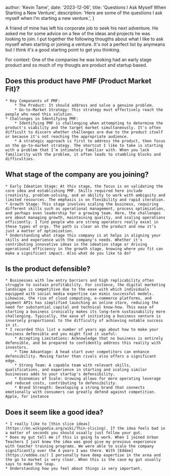 

  author: 'Kevin Tame',
  date: '2023-12-06',
  title: 'Questions I Ask Myself When Starting a New Venture',
  description:
    'Here are some of the questions I ask myself when I’m starting a new venture.',
}


A friend of mine has left his corporate job to seek his next adventure. 
He asked me for some advice on a few of the ideas and projects he was looking to join. 
I put together the following thougths about what I like to ask myself when starting or joining a venture. 
It's not a perfect list by anymeans but I think it's a good starting point to get you thinking.

For context: One of the companies he was looking had an early stage product and so much of my thougts are product and startup based. 

## Does this product have PMF (Product Market Fit)?
    * Key Components of PMF:
        * The Product: It should address and solve a genuine problem.
        * Go-to-Market Strategy: This strategy must effectively reach the people who need this solution.
    * Challenges in Identifying PMF:
        * Identifying PMF is challenging when attempting to determine the product's viability and the target market simultaneously. It's often difficult to discern whether challenges are due to the product itself or because it's not reaching the appropriate audience.
        * A strategic approach is first to address the product, then focus on the go-to-market strategy. The shortcut I like to take is starting with a problem that I’m intimately familiar with. When you lack familiarity with the problem, it often leads to stumbling blocks and difficulties.

## What stage of the company are you joining?
    * Early Ideation Stage: At this stage, the focus is on validating the core idea and establishing PMF. Skills required here include creativity, problem-solving, and an ability to work with ambiguity and limited resources. The emphasis is on flexibility and rapid iteration.
    * Growth Stage: This stage involves scaling the business, requiring different skills such as operational management, process optimization, and perhaps even leadership for a growing team. Here, the challenges are about managing growth, maintaining quality, and scaling operations efficiently. I find people who are strong operators really excel in these types of orgs. The path is clear on the product and now it’s just a matter of optimization.
    * Understanding what stage this company is at helps in aligning your skills and experience with the company's needs. Whether it's contributing innovative ideas in the ideation stage or driving operational efficiency in the growth stage, knowing where you fit can make a significant impact. Also what do you like to do?

## Is the product defensible?
    * Businesses with low entry barriers and high replicability often struggle to sustain profitability. For instance, the digital marketing landscape is competitive due to the ease with which individuals equipped with social media expertise can mimic successful models. Likewise, the rise of cloud computing, e-commerce platforms, and payment APIs has simplified launching an online store, reducing the need for substantial capital and technical know-how. This ease of starting a business ironically makes its long-term sustainability more challenging. Typically, the ease of initiating a business venture is inversely proportional to the difficulty of achieving notable success in it.
    * I recorded this list a number of years ago about how to make your business defensible and you might find it useful: 
        * Accepting Limitations: Acknowledge that no business is entirely defensible, and be prepared to confidently address this reality with investors.
        * Time Advantage: A head start over competitors can enhance defensibility. Moving faster than rivals also offers a significant edge.
        * Strong Team: A capable team with relevant skills, qualifications, and experience in starting and scaling similar businesses adds to your startup's defensibility.
        * Economies of Scale: Growing allows for more operating leverage and reduced costs, contributing to defensibility.
        * Brand Strength: Developing a strong brand that connects emotionally with consumers can greatly defend against competition. Apple, for instance

## Does it seem like a good idea?
    * I really like to [thin slice ideas](https://en.wikipedia.org/wiki/Thin-slicing). If the idea feels bad in a matter of seconds you should usually just follow your gut. 
    * Does my gut tell me if this is going to work. When I joined Urban Teachers I just knew the idea was good give my previous experience with teacher training programs. We were able to scale the company significantly over the 4 years I was there. With [Eddee](https://eddee.co/) I personally have deep expertise in the area and the go to market is very clear. When this is the case my gut usually says to make the leap.
    * Understanding how you feel about things is very important. 